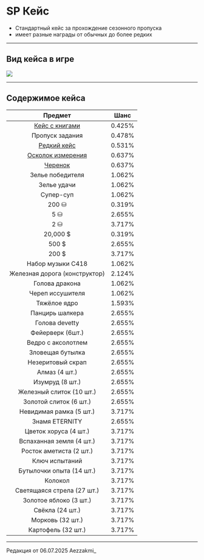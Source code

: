 # SP Кейс
- Стандартный кейс за прохождение сезонного пропуска
- имеет разные награды от обычных до более редких

--------

## Вид кейса в игре

<img src="https://raw.githubusercontent.com/mc-eternity/web-wikipages/refs/heads/master/assets/casesp_default.webp" />

--------

## Содержимое кейса

| Предмет | Шанс |
| :---------: | :---------: |
| [Кейс с книгами](https://www.etty.su/docs/wiki-survival/cases/books) | 0.425% |
| Пропуск задания | 0.478% |
| [Редкий кейс](https://www.etty.su/docs/wiki-survival/seasonpass/caserare) | 0.531% |
| [Осколок измерения](https://www.etty.su/docs/wiki-survival/seasonpass/material) | 0.637% |
| [Черенок](https://www.etty.su/docs/wiki-survival/seasonpass/material) | 0.637% |
| Зелье победителя | 1.062% |
| Зелье удачи | 1.062% |
| Супер-суп | 1.062% |
| 200 ⛁ | 0.319% |
| 5 ⛁ | 2.655% |
| 2 ⛁ | 3.717% |
| 20,000 $ | 0.319% |
| 500 $ | 2.655% |
| 200 $ | 3.717% |
| Набор музыки C418 | 1.062% |
| Железная дорога (конструктор) | 2.124% |
| Голова дракона | 1.062% |
| Череп иссушителя | 1.062% |
| Тяжёлое ядро | 1.593% |
| Панцирь шалкера | 2.655% |
| Голова devetty | 2.655% |
| Фейерверк (6шт.) | 2.655% |
| Ведро с аксолотлем | 2.655% |
| Зловещая бутылка | 2.655% |
| Незеритовый скрап | 2.655% |
| Алмаз (4 шт.) | 2.655% |
| Изумруд (8 шт.) | 2.655% |
| Железный слиток (10 шт.) | 2.655% |
| Золотой слиток (6 шт.) | 2.655% |
| Невидимая рамка (5 шт.) | 3.717% |
| Знамя ETERNITY | 2.655% |
| Цветок хоруса (4 шт.) | 3.717% |
| Вспаханная земля (4 шт.) | 3.717% |
| Росток аметиста (2 шт.) | 3.717% |
| Ключ испытаний | 3.717% |
| Бутылочки опыта (14 шт.) | 3.717% |
| Колокол | 3.717% |
| Светящаяся стрела (27 шт.) | 3.717% |
| Золотое яблоко (3 шт.) | 3.717% |
| Свёкла (24 шт.) | 3.717% |
| Морковь (32 шт.) | 3.717% |
| Картофель (32 шт.) | 3.717% |

--------

<Badge bgColor="#ffad47" textColor="#000000">Редакция от 06.07.2025</Badge> <Badge bgColor="#88bfbd" textColor="#000000">Aezzakmi_</Badge>
